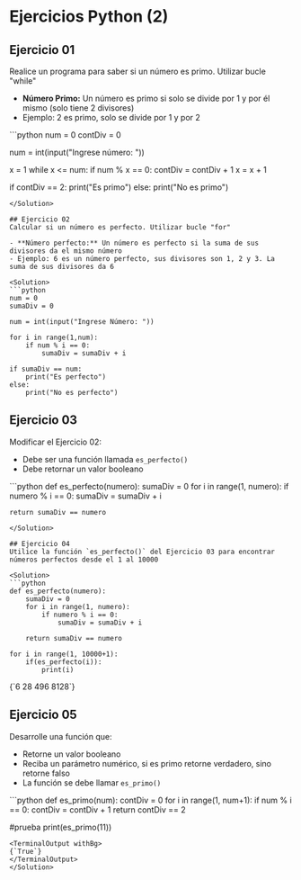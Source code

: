 # Ejercicios Python (2)

## Ejercicio 01
Realice un programa para saber si un número es primo. Utilizar bucle "while"

- **Número Primo:** Un número es primo si solo se divide por 1 y por él mismo (solo tiene 2 divisores)
- Ejemplo: 2 es primo, solo se divide por 1 y por 2

<Solution>
```python
num = 0
contDiv = 0

num = int(input("Ingrese número: "))

x = 1
while x <= num:
    if num % x == 0:
	    contDiv = contDiv + 1
    x = x + 1

if contDiv == 2:
    print("Es primo")
else:
    print("No es primo")
```
</Solution>

## Ejercicio 02
Calcular si un número es perfecto. Utilizar bucle "for"

- **Número perfecto:** Un número es perfecto si la suma de sus divisores da el mismo número
- Ejemplo: 6 es un número perfecto, sus divisores son 1, 2 y 3. La suma de sus divisores da 6

<Solution>
```python
num = 0
sumaDiv = 0

num = int(input("Ingrese Número: "))

for i in range(1,num):
	if num % i == 0:
		sumaDiv = sumaDiv + i

if sumaDiv == num:
	print("Es perfecto")
else:
	print("No es perfecto")
```
</Solution>

## Ejercicio 03
Modificar el Ejercicio 02:

- Debe ser una función llamada `es_perfecto()`
- Debe retornar un valor booleano

<Solution>
```python
def es_perfecto(numero):
	sumaDiv = 0
	for i in range(1, numero):
		if numero % i == 0:
			sumaDiv = sumaDiv + i
	
	return sumaDiv == numero
```
</Solution>

## Ejercicio 04
Utilice la función `es_perfecto()` del Ejercicio 03 para encontrar números perfectos desde el 1 al 10000

<Solution>
```python
def es_perfecto(numero):
	sumaDiv = 0
	for i in range(1, numero):
		if numero % i == 0:
			sumaDiv = sumaDiv + i
	
	return sumaDiv == numero

for i in range(1, 10000+1):
	if(es_perfecto(i)):
		print(i)
```
<TerminalOutput withBg>
{`6
28
496
8128`}
</TerminalOutput>
</Solution>

## Ejercicio 05
Desarrolle una función que:

- Retorne un valor booleano
- Reciba un parámetro numérico, si es primo retorne verdadero, sino retorne falso
- La función se debe llamar `es_primo()`

<Solution>
```python
def es_primo(num):
	contDiv = 0
	for i in range(1, num+1):
		if num % i == 0:
			contDiv = contDiv + 1
	return contDiv == 2

#prueba
print(es_primo(11))
```
<TerminalOutput withBg>
{`True`}
</TerminalOutput>
</Solution>